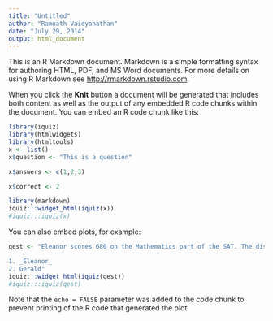 ```yaml
---
title: "Untitled"
author: "Ramnath Vaidyanathan"
date: "July 29, 2014"
output: html_document
---
```


This is an R Markdown document. Markdown is a simple formatting syntax for authoring HTML, PDF, and MS Word documents. For more details on using R Markdown see <http://rmarkdown.rstudio.com>.

When you click the **Knit** button a document will be generated that includes both content as well as the output of any embedded R code chunks within the document. You can embed an R code chunk like this:

```r
library(iquiz)
library(htmlwidgets)
library(htmltools)
x <- list()
x$question <- "This is a question"

x$answers <- c(1,2,3)

x$correct <- 2

library(markdown)
iquiz:::widget_html(iquiz(x))
#iquiz:::iquiz(x)

```

You can also embed plots, for example:

```r
qest <- "Eleanor scores 680 on the Mathematics part of the SAT. The distribution of SAT scores in a reference population is Normal, with mean 500 and standard deviation 100. Gerald takes the American College Testing (ACT) Mathematics test and scores 27. ACT scores are Normally distributed with mean 18 and standard deviation 6. Assuming that both tests measure the same kind of ability, who did better?

1. _Eleanor_
2. Gerald"
iquiz:::widget_html(iquiz(qest))
#iquiz:::iquiz(qest)
```

Note that the `echo = FALSE` parameter was added to the code chunk to prevent printing of the R code that generated the plot.
